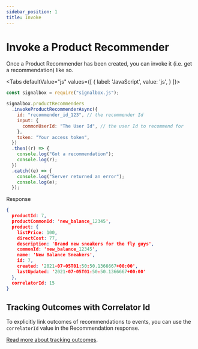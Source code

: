 ```yaml
---
sidebar_position: 1
title: Invoke
---
```



# Invoke a Product Recommender

Once a Product Recommender has been created, you can invoke it (i.e. get a recommendation) like so.

<Tabs
  defaultValue="js"
  values={[
    { label: 'JavaScript', value: 'js', }
  ]}>

<TabItem value="js">

```js
const signalbox = require("signalbox.js");

signalbox.productRecommenders
  .invokeProductRecommenderAsync({
    id: "recommender_id_123", // the recommender Id
    input: {
      commonUserId: "The User Id", // the user Id to recommend for
    },
    token: "Your access token",
  })
  .then((r) => {
    console.log("Got a recommendation");
    console.log(r);
  })
  .catch((e) => {
    console.log("Server returned an error");
    console.log(e);
  });
```

Response

```json
{
  productId: 7,
  productCommonId: 'new_balance_12345',
  product: {
    listPrice: 100,
    directCost: 77,
    description: 'Brand new sneakers for the fly guys',
    commonId: 'new_balance_12345',
    name: 'New Balance Sneakers',
    id: 7,
    created: '2021-07-05T01:50:50.1366667+00:00',
    lastUpdated: '2021-07-05T01:50:50.1366667+00:00'
  },
  correlatorId: 15
}
```

</TabItem>

</Tabs>

## Tracking Outcomes with Correlator Id

To explicitly link outcomes of recommendations to events, you can use the `correlatorId` value in the Recommendation response.

[Read more about tracking outcomes](../correlator-id).
